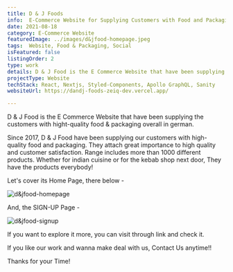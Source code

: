 ```yaml
---
title: D & J Foods
info:  E-Commerce Website for Supplying Customers with Food and Packaging
date: 2021-08-18
category: E-Commerce Website
featuredImage: ../images/d&jfood-homepage.jpeg
tags:  Website, Food & Packaging, Social
isFeatured: false
listingOrder: 2
type: work
details: D & J Food is the E Commerce Website that have been supplying the customers with hight-quality food & packaging overall in german, provided with its website on internet.
projectType: Website
techStack: React, Nextjs, Styled-Components, Apollo GraphQL, Sanity
websiteUrl: https://dandj-foods-zeiq-dev.vercel.app/

---
```


D & J Food is the E Commerce Website that have been supplying the customers with hight-quality food & packaging overall in german.

Since 2017, D & J Food have been supplying our customers with high-quality food and packaging. They attach great importance to high quality and customer satisfaction. Range includes more than 1000 different products. Whether for indian cuisine or for the kebab shop next door, They have the products everybody!


Let's cover its Home Page, there below - 

![d&jfood-homepage](../images/d&jfood-homepage.jpeg)

And, the SIGN-UP Page - 

![d&jfood-signup](../images/d&jfood-signup.jpeg)

If you want to explore it more, you can visit through link and check it.

If you like our work and wanna make deal with us, Contact Us anytime!!

Thanks for your Time!
 
